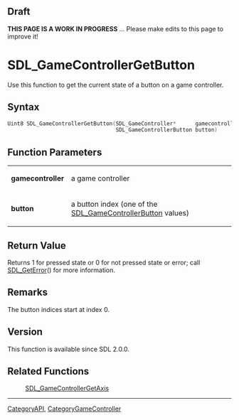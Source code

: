 == Draft ==

'''THIS PAGE IS A WORK IN PROGRESS''' ... Please make edits to this page to improve it!


<!-- #*^*^*^*^*See https://wiki.libsdl.org/SGFunctions for details on editing this page*^*^*^*^* -->


= SDL_GameControllerGetButton =
Use this function to get the current state of a button on a game controller.




== Syntax ==
<syntaxhighlight lang='c++'>
Uint8 SDL_GameControllerGetButton(SDL_GameController*      gamecontroller,
                                  SDL_GameControllerButton button)
</syntaxhighlight>


== Function Parameters ==
{|
|'''gamecontroller'''
|a game controller
|-
|'''button'''
|a button index (one of the [[SDL_GameControllerButton]] values)
|}

<!-- #Fill in the above table per the Style Guide, then delete this comment. -->


== Return Value ==
Returns 1 for pressed state or 0 for not pressed state or error; call [[SDL_GetError]]() for more information.



== Remarks ==
The button indices start at index 0.


== Version ==
This function is available since SDL 2.0.0.

== Related Functions ==
:[[SDL_GameControllerGetAxis]]

----
[[CategoryAPI]], [[CategoryGameController]]
<!-- #See the Style Guide for instructions on editing the footer. -->
